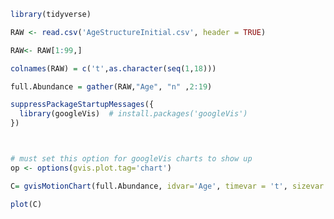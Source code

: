 ```r
library(tidyverse)

RAW <- read.csv('AgeStructureInitial.csv', header = TRUE)

RAW<- RAW[1:99,]

colnames(RAW) = c('t',as.character(seq(1,18)))

full.Abundance = gather(RAW,"Age", "n" ,2:19) 

```



```r
suppressPackageStartupMessages({
  library(googleVis)  # install.packages('googleVis')
})



# must set this option for googleVis charts to show up
op <- options(gvis.plot.tag='chart')
```


```r

C= gvisMotionChart(full.Abundance, idvar='Age', timevar = 't', sizevar = 'n')

plot(C)



```
